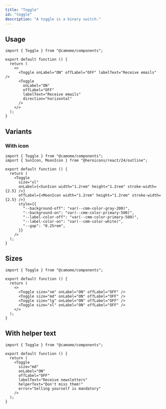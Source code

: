 ```yaml
---
title: "Toggle"
id: "toggle"
description: "A toggle is a binary switch."
---
```


## Usage

```tsx live direction="vertical"
import { Toggle } from "@camome/components";

export default function () {
  return (
    <>
      <Toggle onLabel="ON" offLabel="OFF" labelText="Receive emails" />
      <Toggle
        onLabel="ON"
        offLabel="OFF"
        labelText="Receive emails"
        direction="horizontal"
      />
    </>
  );
}
```

## Variants

### With icon

```tsx live
import { Toggle } from "@camome/components";
import { SunIcon, MoonIcon } from "@heroicons/react/24/outline";

export default function () {
  return (
    <Toggle
      size="xl"
      onLabel={<SunIcon width="1.2rem" height="1.2rem" stroke-width={2.5} />}
      offLabel={<MoonIcon width="1.2rem" height="1.2rem" stroke-width={2.5} />}
      style={{
        "--background-off": "var(--cmm-color-gray-200)",
        "--background-on": "var(--cmm-color-primary-500)",
        "--label-color-off": "var(--cmm-color-primary-500)",
        "--label-color-on": "var(--cmm-color-white)",
        "--gap": "0.25rem",
      }}
    />
  );
}
```

## Sizes

```tsx live
import { Toggle } from "@camome/components";

export default function () {
  return (
    <>
      <Toggle size="sm" onLabel="ON" offLabel="OFF" />
      <Toggle size="md" onLabel="ON" offLabel="OFF" />
      <Toggle size="lg" onLabel="ON" offLabel="OFF" />
      <Toggle size="xl" onLabel="ON" offLabel="OFF" />
    </>
  );
}
```

## With helper text

```tsx live
import { Toggle } from "@camome/components";

export default function () {
  return (
    <Toggle
      size="md"
      onLabel="ON"
      offLabel="OFF"
      labelText="Receive newsletters"
      helperText="Don't miss them!"
      error="Selling yourself is mandatory"
    />
  );
}
```
